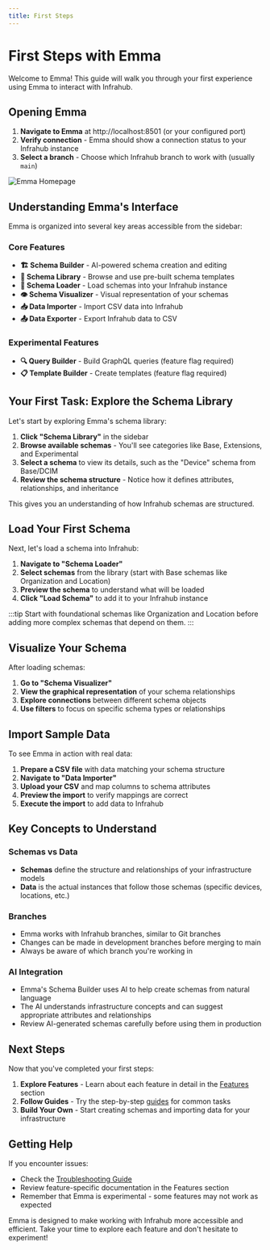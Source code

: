 ```yaml
---
title: First Steps
---
```


# First Steps with Emma

Welcome to Emma! This guide will walk you through your first experience using Emma to interact with Infrahub.

## Opening Emma

1. **Navigate to Emma** at http://localhost:8501 (or your configured port)
2. **Verify connection** - Emma should show a connection status to your Infrahub instance
3. **Select a branch** - Choose which Infrahub branch to work with (usually `main`)

![Emma Homepage](../static/home_page.png)

## Understanding Emma's Interface

Emma is organized into several key areas accessible from the sidebar:

### Core Features

- **🏗️ Schema Builder** - AI-powered schema creation and editing
- **📁 Schema Library** - Browse and use pre-built schema templates
- **🔄 Schema Loader** - Load schemas into your Infrahub instance
- **👁️ Schema Visualizer** - Visual representation of your schemas
- **📥 Data Importer** - Import CSV data into Infrahub
- **📤 Data Exporter** - Export Infrahub data to CSV

### Experimental Features

- **🔍 Query Builder** - Build GraphQL queries (feature flag required)
- **📋 Template Builder** - Create templates (feature flag required)

## Your First Task: Explore the Schema Library

Let's start by exploring Emma's schema library:

1. **Click "Schema Library"** in the sidebar
2. **Browse available schemas** - You'll see categories like Base, Extensions, and Experimental
3. **Select a schema** to view its details, such as the "Device" schema from Base/DCIM
4. **Review the schema structure** - Notice how it defines attributes, relationships, and inheritance

This gives you an understanding of how Infrahub schemas are structured.

## Load Your First Schema

Next, let's load a schema into Infrahub:

1. **Navigate to "Schema Loader"**
2. **Select schemas** from the library (start with Base schemas like Organization and Location)
3. **Preview the schema** to understand what will be loaded
4. **Click "Load Schema"** to add it to your Infrahub instance

:::tip
Start with foundational schemas like Organization and Location before adding more complex schemas that depend on them.
:::

## Visualize Your Schema

After loading schemas:

1. **Go to "Schema Visualizer"**
2. **View the graphical representation** of your schema relationships
3. **Explore connections** between different schema objects
4. **Use filters** to focus on specific schema types or relationships

## Import Sample Data

To see Emma in action with real data:

1. **Prepare a CSV file** with data matching your schema structure
2. **Navigate to "Data Importer"**
3. **Upload your CSV** and map columns to schema attributes
4. **Preview the import** to verify mappings are correct
5. **Execute the import** to add data to Infrahub

## Key Concepts to Understand

### Schemas vs Data

- **Schemas** define the structure and relationships of your infrastructure models
- **Data** is the actual instances that follow those schemas (specific devices, locations, etc.)

### Branches

- Emma works with Infrahub branches, similar to Git branches
- Changes can be made in development branches before merging to main
- Always be aware of which branch you're working in

### AI Integration

- Emma's Schema Builder uses AI to help create schemas from natural language
- The AI understands infrastructure concepts and can suggest appropriate attributes and relationships
- Review AI-generated schemas carefully before using them in production

## Next Steps

Now that you've completed your first steps:

1. **Explore Features** - Learn about each feature in detail in the [Features](../features/schema-builder) section
2. **Follow Guides** - Try the step-by-step [guides](../guides/building-your-first-schema) for common tasks
3. **Build Your Own** - Start creating schemas and importing data for your infrastructure

## Getting Help

If you encounter issues:

- Check the [Troubleshooting Guide](../reference/troubleshooting)
- Review feature-specific documentation in the Features section
- Remember that Emma is experimental - some features may not work as expected

Emma is designed to make working with Infrahub more accessible and efficient. Take your time to explore each feature and don't hesitate to experiment!
